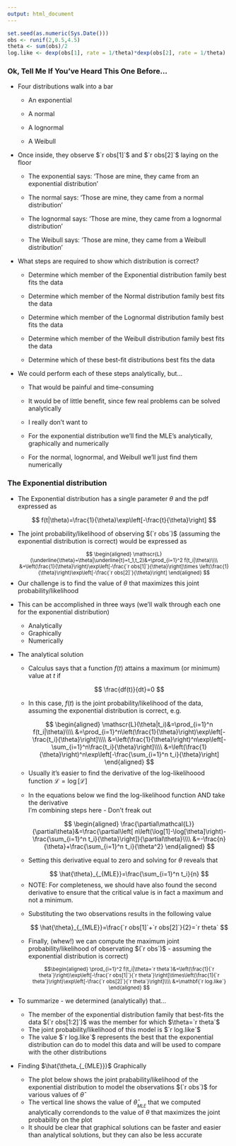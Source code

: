 ```yaml
---
output: html_document
---
```


```r
set.seed(as.numeric(Sys.Date()))
obs <- runif(2,0.5,4.5)
theta <- sum(obs)/2
log.like <- dexp(obs[1], rate = 1/theta)*dexp(obs[2], rate = 1/theta)
```

### Ok, Tell Me If You've Heard This One Before...

- Four distributions walk into a bar

    + <purple>An exponential</purple>

    + <green>A normal</green>

    + <red>A lognormal</red>

    + <blue>A Weibull</blue>

- Once inside, they observe $`r obs[1]`$ and $`r obs[2]`$ laying on the floor

    + The <purple>exponential</purple> says: 'Those are mine, they came from an exponential distribution'

    + The <green>normal</green> says: 'Those are mine, they came from a normal distribution'

    + The <red>lognormal</red> says: 'Those are mine, they came from a lognormal distribution'

    + The <blue>Weibull</blue> says: 'Those are mine, they came from a Weibull distribution'

- What steps are required to show which distribution is correct?

    + Determine which member of the <purple>Exponential</purple> distribution family best fits the data

    + Determine which member of the <green>Normal</green> distribution family best fits the data

    + Determine which member of the <red>Lognormal</red> distribution family best fits the data

    + Determine which member of the <blue>Weibull</blue> distribution family best fits the data

    + Determine which of these best-fit distributions best fits the data   

- We could perform each of these steps analytically, but...

    + That would be painful and time-consuming

    + It would be of little benefit, since few real problems can be solved analytically 

    + <focus>I really don't want to</focus>

    + For the <purple>exponential</purple> distribution we'll find the MLE's  analytically, graphically and numerically 

    + For the <green>normal</green>, <red>lognormal</red>, and <blue>Weibull</blue> we'll just find them numerically 

### The <purple>Exponential</purple> distribution

<ul>

<li>The <purple>Exponential</purple> distribution has a single parameter $\theta$ and the pdf expressed as

$$
f(t|\theta)=\frac{1}{\theta}\exp\left[-\frac{t}{\theta}\right]
$$
</li>

<li>The joint probability/likelihood of observing $(`r obs`)$ (assuming the <purple>exponential</purple> distribution is correct) would be expressed as

<small>
$$
\begin{aligned}
\mathscr{L}(\underline{\theta}=\theta|\underline{t}=t_1,t_2)&=\prod_{i=1}^2 f(t_i|\theta)\\\\
&=\left(\frac{1}{\theta}\right)\exp\left[-\frac{`r obs[1]`}{\theta}\right]\times \left(\frac{1}{\theta}\right)\exp\left[-\frac{`r obs[2]`}{\theta}\right]
\end{aligned}
$$
</small>
</li>
    
<li>
<focus>Our challenge</focus> is to find the value of $\theta$ that maximizes this joint probability/likelihood
</li>

<li>
This can be accomplished in three ways (we'll walk through each one for the <purple>exponential</purple> distribution)

<ul>
<li>Analytically</li>
<li>Graphically</li>
<li> Numerically</li>
</ul>

</li>

<li>
<focus>The analytical solution</focus>

<ul>
<li> Calculus says that a function $f(t)$ attains a maximum (or minimum) value at $t$ if

$$
\frac{df(t)}{dt}=0
$$
</li>

<li>In this case, $f(t)$ is the joint probability/likelihood of the data, assuming the <purple>exponential</purple> distribution is correct, e.g.
    
$$
\begin{aligned}
\mathscr{L}(\theta|t_i)&=\prod_{i=1}^n f(t_i|\theta)\\\\
&=\prod_{i=1}^n\left(\frac{1}{\theta}\right)\exp\left[-\frac{t_i}{\theta}\right]\\\\
&=\left(\frac{1}{\theta}\right)^n\exp\left[-\sum_{i=1}^n\frac{t_i}{\theta}\right]\\\\
&=\left(\frac{1}{\theta}\right)^n\exp\left[-\frac{\sum_{i=1}^n t_i}{\theta}\right]
\end{aligned}
$$
</li>

<li>
Usually it's easier to find the derivative of the log-likelihoood function $\mathcal{L}=\log[\mathscr{L}]$
</li>

<li>
In the equations below we find the log-likelihood function AND take the derivative<br><focus>I'm combining steps here - Don't freak out</focus>
    
$$
\begin{aligned}
\frac{\partial\mathcal{L}}{\partial\theta}&=\frac{\partial\left[ n\left(\log[1]-\log[\theta]\right)-\frac{\sum_{i=1}^n t_i}{\theta}\right]}{\partial\theta}\\\\
&=-\frac{n}{\theta}+\frac{\sum_{i=1}^n t_i}{\theta^2}
\end{aligned}
$$
</li>

<li> 
Setting this derivative equal to zero and solving for $\theta$ reveals that

$$
\hat{\theta}_{_{MLE}}=\frac{\sum_{i=1}^n t_i}{n}
$$
</li>

<li>
<focus>NOTE:</focus> For completeness, we should have also found the second derivative to ensure that the critical value is in fact a maximum and not a minimum.
</li>

<li>
Substituting the two observations results in the following value

$$
\hat{\theta}_{_{MLE}}=\frac{`r obs[1]`+`r obs[2]`}{2}=`r theta`
$$
</li>

<li>
Finally, (<red>whew!</red>) we can compute the maximum joint probability/likelihood of observating $(`r obs`)$ - assuming the exponential distribution is correct)

<small>
$$\begin{aligned}
\prod_{i=1}^2 f(t_i|\theta=`r theta`)&=\left(\frac{1}{`r theta`}\right)\exp\left[-\frac{`r obs[1]`}{`r theta`}\right]\times\left(\frac{1}{`r theta`}\right)\exp\left[-\frac{`r obs[2]`}{`r theta`}\right]\\\\
&=\mathbf{`r log.like`}
\end{aligned}
$$
</small>
</li>
</ul>
</li>

<li>
To summarize - we determined (<red>analytically</red>) that...

<ul>

<li>
The member of the exponential distribution family that best-fits the data $(`r obs[1:2]`)$ was the member for which $\theta=`r theta`$
</li>

<li>
The joint probability/likelihood of this model is $`r log.like`$ 
</li>

<li>
The value $`r log.like`$ represents the best that the exponential distribution can do to model this data and will be used to compare with the other distributions
</li>
</ul>

<li>
<focus>Finding $\hat{\theta_{_{MLE}}}$ Graphically</focus>

<ul>

<li>
The plot below shows the joint prabability/likelihood of the <purple>exponential</purple> distribution to model the observations $(`r obs`)$ for various values of $\hat{\theta}$
</li>

<li>
The vertical line shows the value of $\hat{\theta}_{_{MLE}}$ that we computed analytically correndonds to the value of $\theta$ that maximizes the joint probability on the plot
</li>

<li>
It should be clear that graphical solutions can be faster and easier than analytical solutions, but they can also be less accurate
</li>
</ul>
</ul>